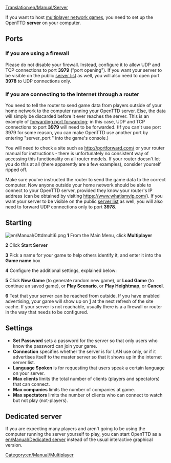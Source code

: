 [[Translation:en/Manual/Server]]

If you want to host [[en/Manual/Multiplayer|multiplayer network games]], you need to set up the OpenTTD '''server''' on your computer.
== Ports ==
=== If you are using a firewall ===
Please do not disable your firewall. Instead, configure it to allow UDP and TCP connections to port '''3979''' ("port opening"). If you want your server to be visible on the public [http://www.openttd.org/en/servers server list] as well, you will also need to open port '''3978''' to UDP connections only.
=== If you are connecting to the Internet through a router ===
You need to tell the router to send game data from players outside of your home network to the computer running your OpenTTD server. Else, the data will simply be discarded before it ever reaches the server. This is an example of [https://www.wikipedia.org/wiki/Port forwarding port forwarding]; in this case, UDP and TCP connections to port '''3979''' will need to be forwarded. (If you can't use port 3979 for some reason, you can make OpenTTD use another port by entering "server_port <number>" into the game's console.)

You will need to check a site such as http://portforward.com/ or your router manual for instructions - there is unfortunately no consistent way of accessing this functionality on all router models. If your router doesn't let you do this at all (there apparently are a few examples), consider yourself ripped off.

Make sure you've instructed the router to send the game data to the correct computer. Now anyone outside your home network should be able to connect to your OpenTTD server, provided they know your router's IP address (can be obtained by visiting https://www.whatismyip.com/). If you want your server to be visible on the public [http://www.openttd.org/en/servers server list] as well, you will also need to forward UDP connections only to port '''3978'''.

== Starting ==
[[File:en/Manual/Ottdmulti6.png|right]]
'''1''' From the Main Menu, click '''Multiplayer'''

'''2''' Click '''Start Server'''

'''3''' Pick a name for your game to help others identify it, and enter it into the '''Game name''' box

'''4''' Configure the additional settings, explained below:

'''5''' Click '''New Game''' (to generate random new game), or '''Load Game''' (to continue an saved game), or '''Play Scenario''', or '''Play Heightmap''', or '''Cancel'''.

'''6''' Test that your server can be reached from outside. If you have enabled advertising, your game will show up on [http://www.openttd.org/servers] at the next refresh of the site cache. If your server is not reachable, usually there is a a firewall or router in the way that needs to be configured.
==Settings==
*'''Set Password''' sets a password for the server so that only users who know the password can join your game.
*'''Connection''' specifies whether the server is for LAN use only, or if it advertises itself to the master server so that it shows up in the internet server list.
*'''Language Spoken''' is for requesting that users speak a certain language on your server.
*'''Max clients''' limits the total number of clients (players and spectators) that can connect.
*'''Max companies''' limits the number of companies at game.
*'''Max spectators''' limits the number of clients who can connect to watch but not play (not-players).
==Dedicated server==
If you are expecting many players and aren't going to be using the computer running the server yourself to play, you can start OpenTTD as a [[en/Manual/Dedicated server]] instead of the usual interactive graphical version.

[[Category:en/Manual/Multiplayer]]
